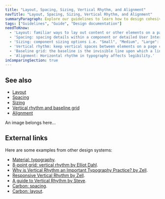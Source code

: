 ```yaml
---
title: "Layout, Spacing, Sizing, Vertical Rhythm, and Alignment"
navTitle: "Layout, Spacing, Sizing, Vertical Rhythm, and Alignment"
summaryParagraph: Explore our guidelines to learn how to design cohesive and predictable products for Culture Amp using Kaizen.
tags: ["Guidelines", "Guide", "Design documentation"]
needToKnow:
  - 'Layout: familiar ways to lay out content or other elements on a page (and responsively at different screen sizes).'
  - 'Spacing: spacing details within a component or detailed User Interface, such as between checkbox and label.'
  - 'Sizing: component sizing options i.e. "Small", "Medium", "Large": in code, `sm`, `md`, `lg`.'
  - 'Vertical rhythm: keep vertical spaces between elements on a page consistent.'
  - 'Baseline grid: the baseline is the invisible line upon which a line of text rests. A baseline grid is used to achieve vertical rhythm.'
  - 'Alignment: Horizontal rhythm in typography affects legibility.'
inComparingSection: true
---
```


## See also

- [Layout](/guidelines/layout)
- [Spacing](/guidelines/spacing)
- [Sizing](/guidelines/sizing)
- [Vertical rhythm and baseline grid](/guidelines/vertical-rhythm-and-baseline-grid)
- [Alignment](/guidelines/alignment)

An image belongs here…

## External links

Here are some examples from other design systems:

- [Material: typography](https://material.io/design/typography/understanding-typography.html#type-properties).
- [8-point grid: vertical rhythm by Elliot Dahl](https://builttoadapt.io/8-point-grid-vertical-rhythm-90d05ad95032).
- [Why is Vertical Rhythm an Important Typography Practice? by Zell](https://zellwk.com/blog/why-vertical-rhythms/).
- [Responsive Vertical Rhythm by Zell](https://zellwk.com/blog/responsive-vertical-rhythm/).
- [A guide to Vertical Rhythm by Steve](https://iamsteve.me/blog/entry/a-guide-to-vertical-rhythm).
- [Carbon: spacing](https://www.carbondesignsystem.com/guidelines/spacing).
- [Carbon: layout](https://www.carbondesignsystem.com/guidelines/layout).

